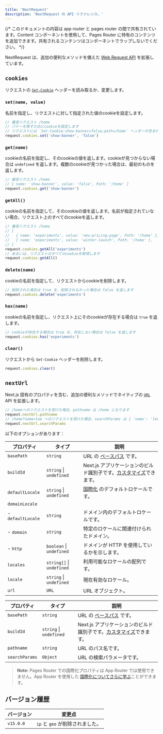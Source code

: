 ```yaml
---
title: 'NextRequest'
description: 'NextRequest の API リファレンス。'
---
```


{/* このドキュメントの内容は app router と pages router の間で共有されています。<PagesOnly>Content</PagesOnly> コンポーネントを使用して、Pages Router に特有のコンテンツを追加できます。共有されるコンテンツはコンポーネントでラップしないでください。 */}

NextRequest は、追加の便利なメソッドを備えた [Web Request API](https://developer.mozilla.org/docs/Web/API/Request) を拡張しています。

## `cookies`

リクエストの [`Set-Cookie`](https://developer.mozilla.org/docs/Web/HTTP/Headers/Set-Cookie) ヘッダーを読み取るか、変更します。

### `set(name, value)`

名前を指定し、リクエストに対して指定された値のcookieを設定します。

```ts
// 着信リクエスト /home
// バナーを隠すためにcookieを設定します
// リクエストには `Set-Cookie:show-banner=false;path=/home` ヘッダーが含まれます
request.cookies.set('show-banner', 'false')
```

### `get(name)`

cookieの名前を指定し、そのcookieの値を返します。cookieが見つからない場合は `undefined` を返します。複数のcookieが見つかった場合は、最初のものを返します。

```ts
// 着信リクエスト /home
// { name: 'show-banner', value: 'false', Path: '/home' }
request.cookies.get('show-banner')
```

### `getAll()`

cookieの名前を指定して、そのcookieの値を返します。名前が指定されていない場合、リクエスト上のすべてのcookieを返します。

```ts
// 着信リクエスト /home
// [
//   { name: 'experiments', value: 'new-pricing-page', Path: '/home' },
//   { name: 'experiments', value: 'winter-launch', Path: '/home' },
// ]
request.cookies.getAll('experiments')
// あるいは、リクエストのすべてのcookieを取得します
request.cookies.getAll()
```

### `delete(name)`

cookieの名前を指定して、リクエストからcookieを削除します。

```ts
// 削除された場合は true を、削除されなかった場合は false を返します
request.cookies.delete('experiments')
```

### `has(name)`

cookieの名前を指定し、リクエスト上にそのcookieが存在する場合は `true` を返します。

```ts
// cookieが存在する場合は true を、存在しない場合は false を返します
request.cookies.has('experiments')
```

### `clear()`

リクエストから `Set-Cookie` ヘッダーを削除します。

```ts
request.cookies.clear()
```

## `nextUrl`

Next.js 固有のプロパティを含む、追加の便利なメソッドでネイティブの [`URL`](https://developer.mozilla.org/docs/Web/API/URL) API を拡張します。

```ts
// /homeへのリクエストを受けた場合、pathname は /home になります
request.nextUrl.pathname
// /home?name=lee へのリクエストを受けた場合、searchParams は { 'name': 'lee' } になります
request.nextUrl.searchParams
```

以下のオプションがあります：

<PagesOnly>

| プロパティ          | タイプ                     | 説明                                                                                                                               |
| ------------------- | ------------------------- | --------------------------------------------------------------------------------------------------------------------------------- |
| `basePath`          | `string`                  | URL の [ベースパス](https://nextjs.org/docs/canary/pages/api-reference/next-config-js/basePath) です。                                                    |
| `buildId`           | `string` \| `undefined`  | Next.js アプリケーションのビルド識別子です。[カスタマイズ](https://nextjs.org/docs/canary/pages/api-reference/next-config-js/generateBuildId)できます。  |
| `defaultLocale`     | `string` \| `undefined`  | [国際化](https://nextjs.org/docs/canary/pages/building-your-application/routing/internationalization) のデフォルトロケールです。                           |
| `domainLocale`      |                           |                                                                                                                                   |
| - `defaultLocale`   | `string`                  | ドメイン内のデフォルトロケールです。                                                                                               |
| - `domain`          | `string`                  | 特定のロケールに関連付けられたドメイン。                                                                                           |
| - `http`            | `boolean` \| `undefined` | ドメインが HTTP を使用しているかを示します。                                                                                       |
| `locales`           | `string[]` \| `undefined`| 利用可能なロケールの配列です。                                                                                                     |
| `locale`            | `string` \| `undefined`  | 現在有効なロケール。                                                                                                               |
| `url`               | `URL`                     | URL オブジェクト。                                                                                                                |

</PagesOnly>

<AppOnly>

| プロパティ       | タイプ                   | 説明                                                                                                                               |
| ---------------- | ----------------------- | --------------------------------------------------------------------------------------------------------------------------------- |
| `basePath`       | `string`                | URL の [ベースパス](/docs/app/api-reference/next-config-js/basePath) です。                                                       |
| `buildId`        | `string` \| `undefined`| Next.js アプリケーションのビルド識別子です。[カスタマイズ](/docs/app/api-reference/next-config-js/generateBuildId)できます。     |
| `pathname`       | `string`                | URL のパス名です。                                                                                                                |
| `searchParams`   | `Object`                | URL の検索パラメータです。                                                                                                         |

> **Note:** Pages Router での国際化プロパティは App Router では使用できません。App Router を使用した [国際化についてさらに学ぶ](/docs/app/building-your-application/routing/internationalization)ことができます。

</AppOnly>

## バージョン履歴

| バージョン   | 変更点                           |
| ------------ | -------------------------------- |
| `v15.0.0`    | `ip` と `geo` が削除されました。 |